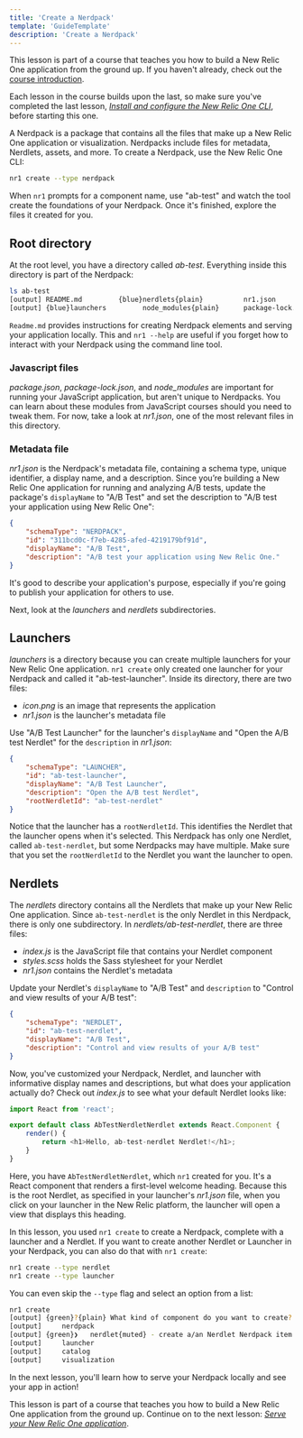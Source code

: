 ```yaml
---
title: 'Create a Nerdpack'
template: 'GuideTemplate'
description: 'Create a Nerdpack'
---
```


<HideWhenEmbedded>

<Callout variant="course">

This lesson is part of a course that teaches you how to build a New Relic One application from the ground up. If you haven't already, check out the [course introduction](/ab-test).

Each lesson in the course builds upon the last, so make sure you've completed the last lesson, [_Install and configure the New Relic One CLI_](/build-apps/ab-test/install-nr1), before starting this one.

</Callout>

</HideWhenEmbedded>

A Nerdpack is a package that contains all the files that make up a New Relic One application or visualization. Nerdpacks include files for metadata, Nerdlets, assets, and more. To create a Nerdpack, use the New Relic One CLI:

```bash
nr1 create --type nerdpack
```

When `nr1` prompts for a component name, use "ab-test" and watch the tool create the foundations of your Nerdpack. Once it's finished, explore the files it created for you.

## Root directory

At the root level, you have a directory called _ab-test_. Everything inside this directory is part of the Nerdpack:

```bash
ls ab-test
[output] README.md         {blue}nerdlets{plain}          nr1.json          package.json
[output] {blue}launchers         node_modules{plain}      package-lock.json
```

`Readme.md` provides instructions for creating Nerdpack elements and serving your application locally. This and `nr1 --help` are useful if you forget how to interact with your Nerdpack using the command line tool.

### Javascript files

_package.json_, _package-lock.json_, and *node_modules* are important for running your JavaScript application, but aren't unique to Nerdpacks. You can learn about these modules from JavaScript courses should you need to tweak them. For now, take a look at _nr1.json_, one of the most relevant files in this directory.

### Metadata file

_nr1.json_ is the Nerdpack's metadata file, containing a schema type, unique identifier, a display name, and a description. Since you’re building a New Relic One application for running and analyzing A/B tests, update the package's `displayName` to "A/B Test" and set the description to "A/B test your application using New Relic One":

```json fileName=nr1.json
{
    "schemaType": "NERDPACK",
    "id": "311bcd0c-f7eb-4285-afed-4219179bf91d",
    "displayName": "A/B Test",
    "description": "A/B test your application using New Relic One."
}
```

It's good to describe your application's purpose, especially if you're going to publish your application for others to use.

Next, look at the _launchers_ and _nerdlets_ subdirectories.

## Launchers

_launchers_ is a directory because you can create multiple launchers for your New Relic One application. `nr1 create` only created one launcher for your Nerdpack and called it "ab-test-launcher". Inside its directory, there are two files:

- _icon.png_ is an image that represents the application
- _nr1.json_ is the launcher's metadata file

Use "A/B Test Launcher" for the launcher's `displayName` and "Open the A/B test Nerdlet" for the `description` in _nr1.json_:

```json fileName=launchers/ab-test-launcher/nr1.json
{
    "schemaType": "LAUNCHER",
    "id": "ab-test-launcher",
    "displayName": "A/B Test Launcher",
    "description": "Open the A/B test Nerdlet",
    "rootNerdletId": "ab-test-nerdlet"
}
```

Notice that the launcher has a `rootNerdletId`. This identifies the Nerdlet that the launcher opens when it's selected. This Nerdpack has only one Nerdlet, called `ab-test-nerdlet`, but some Nerdpacks may have multiple. Make sure that you set the `rootNerdletId` to the Nerdlet you want the launcher to open.

## Nerdlets

The _nerdlets_ directory contains all the Nerdlets that make up your New Relic One application. Since `ab-test-nerdlet` is the only Nerdlet in this Nerdpack, there is only one subdirectory. In _nerdlets/ab-test-nerdlet_, there are three files:

- _index.js_ is the JavaScript file that contains your Nerdlet component
- _styles.scss_ holds the Sass stylesheet for your Nerdlet
- _nr1.json_ contains the Nerdlet's metadata

Update your Nerdlet's `displayName` to "A/B Test" and `description` to "Control and view results of your A/B test":

```json fileName=nerdlets/ab-test-nerdlet/nr1.json
{
    "schemaType": "NERDLET",
    "id": "ab-test-nerdlet",
    "displayName": "A/B Test",
    "description": "Control and view results of your A/B test"
}
```

Now, you've customized your Nerdpack, Nerdlet, and launcher with informative display names and descriptions, but what does your application actually do? Check out _index.js_ to see what your default Nerdlet looks like:

```js fileName=nerdlets/ab-test-nerdlet/index.js
import React from 'react';

export default class AbTestNerdletNerdlet extends React.Component {
    render() {
        return <h1>Hello, ab-test-nerdlet Nerdlet!</h1>;
    }
}
```

Here, you have `AbTestNerdletNerdlet`, which `nr1` created for you. It's a React component that renders a first-level welcome heading. Because this is the root Nerdlet, as specified in your launcher's _nr1.json_ file, when you click on your launcher in the New Relic platform, the launcher will open a view that displays this heading.

<Callout variant="tip">

In this lesson, you used `nr1 create` to create a Nerdpack, complete with a launcher and a Nerdlet. If you want to create another Nerdlet or Launcher in your Nerdpack, you can also do that with `nr1 create`:

```sh
nr1 create --type nerdlet
nr1 create --type launcher
```

You can even skip the `--type` flag and select an option from a list:

```sh
nr1 create
[output] {green}?{plain} What kind of component do you want to create? {muted}› - Use arrow-keys. Return to submit.
[output]     nerdpack
[output] {green}❯   nerdlet{muted} - create a/an Nerdlet Nerdpack item inside your Nerdpack.
[output]     launcher
[output]     catalog
[output]     visualization
```

</Callout>

In the next lesson, you'll learn how to serve your Nerdpack locally and see your app in action!

<HideWhenEmbedded>

<Callout variant="course">

This lesson is part of a course that teaches you how to build a New Relic One application from the ground up. Continue on to the next lesson: [_Serve your New Relic One application_](/build-apps/ab-test/serve-app).

</Callout>

</HideWhenEmbedded>

